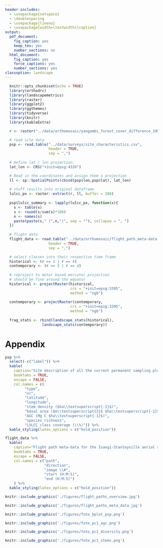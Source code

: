 ```yaml
---
header-includes:
  - \usepackage{setspace}
  - \doublespacing
  - \usepackage{lineno}
  - \usepackage[width=\textwidth]{caption}
output:
  pdf_document:
    fig_caption: yes
    keep_tex: yes
    number_sections: no
  html_document:
    fig_caption: yes
    force_captions: yes
    number_sections: yes
classoption: landscape
---
```


```r
  knitr::opts_chunk$set(echo = TRUE)
  library(orthodrc)
  library(landscapemetrics)
  library(raster)
  library(ggplot2)
  library(ggthemes)
  library(tidyverse)
  library(knitr)
  library(kableExtra)

  r <- raster("../data/orthomosaic/yangambi_forest_cover_difference_1958_2000.tif")

  # read site data
  psp <- read.table("../data/surveys/site_characteristics.csv",
                    header = TRUE,
                    sep = ",")
  
  # Define lat / lon projection.
  lat_lon <- CRS("+init=epsg:4326")

  # Read in the coordinates and assign them a projection
  ll <- sp::SpatialPoints(cbind(psp$lon,psp$lat), lat_lon)
  
  # stuff results into original dataframe
  lulcc_px <- raster::extract(r, ll, buffer = 100)
  
  psp$lulcc_summary <- lapply(lulcc_px, function(x){
    s <- table(x)
    s <- round(s/sum(s)*100)
    n <- names(s)
    paste(paste(s," (",n,")", sep = ""), collapse = ", ")
  })
  
  # flight data
  flight_data <- read.table("../data/orthomosaic/flight_path_meta-data.csv",
                    header = TRUE,
                    sep = ",")

  # select classes into their respective time frame
  historical <- (r == 2 | r == 4)
  contemporary <- (r == 3 | r == 4)
  
  # reproject to meter based mercator projection
  # should be fine around the equator
  historical <- projectRaster(historical,
                              crs = "+init=epsg:3395",
                              method = "ngb")
  
  contemporary <- projectRaster(contemporary,
                              crs = "+init=epsg:3395",
                              method = "ngb")
  
  frag_stats <- rbind(landscape_stats(historical),
                 landscape_stats(contemporary))
```

# Appendix

```r
psp %>%
  select(-c("label")) %>%
  kable(
    caption="Site description of all the current permanent sampling plots in the greater Yangambi region. We list the forest type, plot number, geographic location (in decimal degrees), stem density, basal area Above Ground Carbon (AGC), species richness and Land-Use and Land-Cover Change (LULCC) classes in a radius of 100m around each plot location.",
    booktabs = TRUE,
    escape = FALSE,
    col.names = c(
         "type",
         "nr",
         "latitude",
         "longitude",
         "stem density ($ha\\textsuperscript{-1}$)",
         "basal area ($m\\textsuperscript{2}$ $ha\\textsuperscript{-1}$)",
         "AGC (Mg C $ha\\textsuperscript{-1}$)",
         "species richness",
         "LULCC class coverage (\\%)")) %>%
  kable_styling(latex_options = c("hold_position"))
```

```r
flight_data %>%
  kable(
    caption="Flight path meta-data for the Isangi-Stanleyville aerial survey. Data provided consists of the flight path number, cardinal direction of the flight, the image numbers, and the duration of the flight provided by the start and end time of the acquisition. Data is sourced from Appendix Figure 2 and the sensor logs recorded in the margin of acquired images (see Figure 1 main manuscript).",
    booktabs = TRUE,
    escape = FALSE,
    col.names = c("path",
                  "direction",
                  "image \\#",
                  "start (H:M:S)",
                  "end (H:M:S)")
    ) %>%
  kable_styling(latex_options = c("hold_position"))
```

\pagebreak

```r
knitr::include_graphics('./figures/flight_paths_overview.jpg')
```

```r
knitr::include_graphics('./figures/flight_paths_meta_data.jpg')
```

```r
knitr::include_graphics('./figures/foto_bplot_psp.png')
```

```r
knitr::include_graphics('./figures/foto_pc1_agc.png')
```

```r
knitr::include_graphics('./figures/foto_pc1_diversity.png')
```

```r
knitr::include_graphics('./figures/foto_pc1_stems.png')
```
